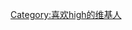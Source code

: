 {{Userbox
  |id=<big><big><big><big>HIGH</big></big></big></big>
  |id-c=blue
  |id-fc=white
  |info=该用户喜欢[[高潮|high]]的感觉
  |info-s=9
  |info-c=white
  |border-c=purple
}}

<includeonly>[[Category:喜欢high的维基人]]</includeonly>

<noinclude>{{Documentation}}</noinclude>